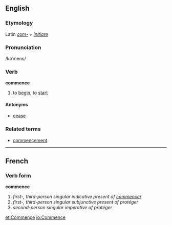 ==English==
===Etymology===
Latin ''[[com-]] + [[initiare]]''
===Pronunciation===
/kəˈmens/
===Verb===
'''commence'''

#to [[begin]], to [[start]]

====Antonyms====
*[[cease]]

===Related terms===
*[[commencement]]

----
==French==
===Verb form===
'''commence'''

# ''first-, third-person singular indicative present of [[commencer]]''
# ''first-, third-person singular subjunctive present of protéger''
# ''second-person singular imperative of protéger''

[[et:Commence]]
[[io:Commence]]